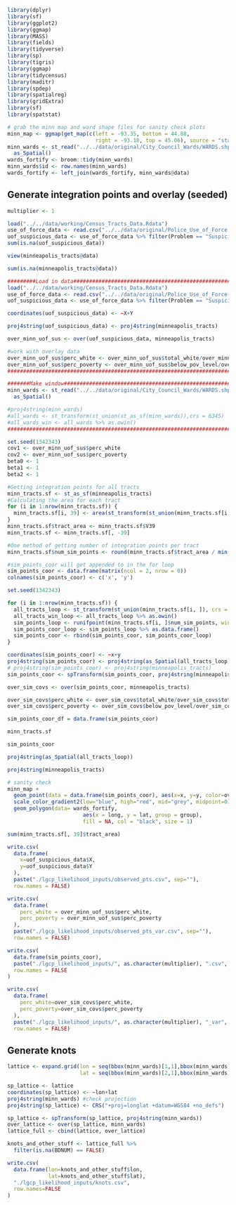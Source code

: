 ```r
library(dplyr)
library(sf)
library(ggplot2)
library(ggmap)
library(MASS)
library(fields)
library(tidyverse)
library(sp)
library(tigris)
library(ggmap)
library(tidycensus)
library(maditr)
library(spdep)
library(spatialreg)
library(gridExtra)
library(sf)
library(spatstat)
```

```r
# grab the minn map and ward shape files for sanity check plots
minn_map <- ggmap(get_map(c(left = -93.35, bottom = 44.88, 
                            right = -93.18, top = 45.06), source = "stamen"))
minn_wards <- st_read("../../data/original/City_Council_Wards/WARDS.shp") %>%
  as_Spatial()
wards_fortify <- broom::tidy(minn_wards)
minn_wards$id <- row.names(minn_wards)
wards_fortify <- left_join(wards_fortify, minn_wards@data)
```

## Generate integration points and overlay (seeded)

```r
multiplier <- 1
```

```r
load("../../data/working/Census_Tracts_Data.Rdata")
use_of_force_data <- read.csv("../../data/original/Police_Use_of_Force.csv")
uof_suspicious_data <- use_of_force_data %>% filter(Problem == "Suspicious Person ")
sum(is.na(uof_suspicious_data))
```

```r
view(minneapolis_tracts@data)
```


```r
sum(is.na(minneapolis_tracts@data))
```

```r
#########Load in data########################################################
load("../../data/working/Census_Tracts_Data.Rdata")
use_of_force_data <- read.csv("../../data/original/Police_Use_of_Force.csv")
uof_suspicious_data <- use_of_force_data %>% filter(Problem == "Suspicious Person ")

coordinates(uof_suspicious_data) <- ~X+Y

proj4string(uof_suspicious_data) <- proj4string(minneapolis_tracts)

over_minn_uof_sus <- over(uof_suspicious_data, minneapolis_tracts)

#work with overlay data
over_minn_uof_sus$perc_white <- over_minn_uof_sus$total_white/over_minn_uof_sus$total_pop
over_minn_uof_sus$perc_poverty <- over_minn_uof_sus$below_pov_level/over_minn_uof_sus$total_pop
###########################################################################

#######Make window#########################################################
minn_wards <- st_read("../../data/original/City_Council_Wards/WARDS.shp") %>%
  as_Spatial()

#proj4string(minn_wards)
#all_wards <- st_transform(st_union(st_as_sf(minn_wards)),crs = 6345)
#all_wards_win <- all_wards %>% as.owin()
###########################################################################

set.seed(1342343)
cov1 <- over_minn_uof_sus$perc_white
cov2 <- over_minn_uof_sus$perc_poverty
beta0 <- 1
beta1 <- 1
beta2 <- 1

#Getting integration points for all tracts
minn_tracts.sf <- st_as_sf(minneapolis_tracts)
#Calculating the area for each tract
for (i in 1:nrow(minn_tracts.sf)) {
  minn_tracts.sf[i, 39] <- area(st_transform(st_union(minn_tracts.sf[i, ]),crs = 6345))
}
minn_tracts.sf$tract_area <- minn_tracts.sf$V39
minn_tracts.sf <- minn_tracts.sf[, -39]

#One method of getting number of integration points per tract
minn_tracts.sf$num_sim_points <- round(minn_tracts.sf$tract_area / min(minn_tracts.sf$tract_area), digits = 0) * multiplier

#sim_points_coor will get appended to in the for loop
sim_points_coor <- data.frame(matrix(ncol = 2, nrow = 0))
colnames(sim_points_coor) <- c('x', 'y')

set.seed(1342343)

for (i in 1:nrow(minn_tracts.sf)) {
  all_tracts_loop <- st_transform(st_union(minn_tracts.sf[i, ]), crs = 6345)
  all_tracts_win_loop <- all_tracts_loop %>% as.owin()
  sim_points_loop <- runifpoint(minn_tracts.sf[i, ]$num_sim_points, win=all_tracts_win_loop)
  sim_points_coor_loop <- sim_points_loop %>% as.data.frame()
  sim_points_coor <- rbind(sim_points_coor, sim_points_coor_loop)
}

coordinates(sim_points_coor) <- ~x+y
proj4string(sim_points_coor) <- proj4string(as_Spatial(all_tracts_loop))
# proj4string(sim_points_coor) <- proj4string(minneapolis_tracts)
sim_points_coor <- spTransform(sim_points_coor, proj4string(minneapolis_tracts))

over_sim_covs <- over(sim_points_coor, minneapolis_tracts) 

over_sim_covs$perc_white <- over_sim_covs$total_white/over_sim_covs$total_pop
over_sim_covs$perc_poverty <- over_sim_covs$below_pov_level/over_sim_covs$total_pop

sim_points_coor_df = data.frame(sim_points_coor)
```



```r
minn_tracts.sf
```


```r
sim_points_coor
```


```r
proj4string(as_Spatial(all_tracts_loop))
```

```r
proj4string(minneapolis_tracts)
```


```r
# sanity check
minn_map +
  geom_point(data = data.frame(sim_points_coor), aes(x=x, y=y, color=over_sim_covs$perc_white)) +
  scale_color_gradient2(low="blue", high="red", mid="grey", midpoint=0) +
  geom_polygon(data= wards_fortify, 
                        aes(x = long, y = lat, group = group), 
                        fill = NA, col = "black", size = 1)
```

```r
sum(minn_tracts.sf[, 39]$tract_area)
```


```r
write.csv(
  data.frame(
    x=uof_suspicious_data$X,
    y=uof_suspicious_data$Y
  ),
  paste("./lgcp_likelihood_inputs/observed_pts.csv", sep=""),
  row.names = FALSE)
```

```r
write.csv(
  data.frame(
    perc_white = over_minn_uof_sus$perc_white,
    perc_poverty = over_minn_uof_sus$perc_poverty
  ), 
  paste("./lgcp_likelihood_inputs/observed_pts_var.csv", sep=""),
  row.names = FALSE)
```

```r
write.csv(
  data.frame(sim_points_coor), 
  paste("./lgcp_likelihood_inputs/", as.character(multiplier), ".csv", sep=""),
  row.names = FALSE
)
```

```r
write.csv(
  data.frame(
    perc_white=over_sim_covs$perc_white,
    perc_poverty=over_sim_covs$perc_poverty
  ), 
  paste("./lgcp_likelihood_inputs/", as.character(multiplier), "_var", ".csv", sep=""),
  row.names = FALSE)
```

## Generate knots

```r
lattice <- expand.grid(lon = seq(bbox(minn_wards)[1,1],bbox(minn_wards)[1,2],length.out = 20), 
                       lat = seq(bbox(minn_wards)[2,1],bbox(minn_wards)[2,2],length.out = 20))

sp_lattice <- lattice
coordinates(sp_lattice) <- ~lon+lat
proj4string(minn_wards) #check projection
proj4string(sp_lattice) <- CRS("+proj=longlat +datum=WGS84 +no_defs")

sp_lattice <- spTransform(sp_lattice, proj4string(minn_wards))
over_lattice <- over(sp_lattice, minn_wards)
lattice_full <- cbind(lattice, over_lattice)

knots_and_other_stuff <- lattice_full %>%
  filter(is.na(BDNUM) == FALSE)
```

```r
write.csv(
  data.frame(lon=knots_and_other_stuff$lon, 
             lat=knots_and_other_stuff$lat), 
  "./lgcp_likelihood_inputs/knots.csv", 
  row.names=FALSE
)
```

